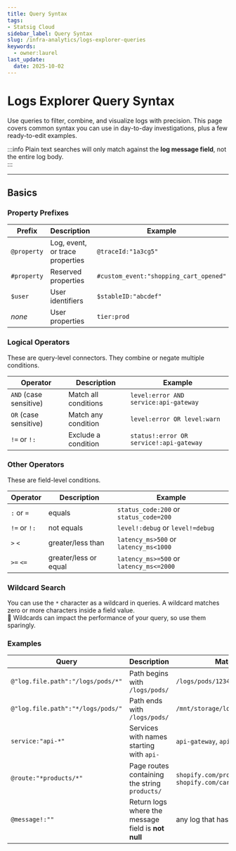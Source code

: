 ```yaml
---
title: Query Syntax
tags:
- Statsig Cloud 
sidebar_label: Query Syntax
slug: /infra-analytics/logs-explorer-queries
keywords:
  - owner:laurel
last_update:
  date: 2025-10-02
---
```


# Logs Explorer Query Syntax

Use queries to filter, combine, and visualize logs with precision. This page covers common syntax you can use in day-to-day investigations, plus a few ready-to-edit examples.

:::info
Plain text searches will only match against the **log message field**, not the entire log body.  
::: 

---

<div className="logs-query-tables">

## Basics

### Property Prefixes
| Prefix     | Description             | Example                 |
|------------|-------------------------|-------------------------|
| `@property`| Log, event, or trace properties | `@traceId:"1a3cg5"`         |
| `#property`| Reserved properties       | `#custom_event:"shopping_cart_opened"`     |
| `$user`    | User identifiers        | `$stableID:"abcdef"`   |
| *none*     | User properties         | `tier:prod`             |

### Logical Operators
These are query-level connectors. They combine or negate multiple conditions.

| Operator | Description            | Example                                   |
|----------|------------------------|-------------------------------------------|
| `AND` (case sensitive)  | Match all conditions   | `level:error AND service:api-gateway`     |
| `OR` (case sensitive)     | Match any condition    | `level:error OR level:warn`               |
| `!=` or `!:`   | Exclude a condition    | `status!:error OR service!:api-gateway`     |


### Other Operators
These are field-level conditions.

| Operator     | Description           | Example                  |
|--------------|-----------------------|--------------------------|
| `:` or `=`   | equals                | `status_code:200` or `status_code=200` |
| `!=` or `!:` | not equals            | `level!:debug` or `level!=debug`      |
| `>` `<`      | greater/less than   | `latency_ms>500` or `latency_ms<1000` |
| `>=` `<=`    | greater/less or equal | `latency_ms>=500` or `latency_ms<=2000` |

### Wildcard Search

You can use the `*` character as a wildcard in queries. A wildcard matches zero or more characters inside a field value.  
🐌 Wildcards can impact the performance of your query, so use them sparingly.

### Examples

| Query                                | Description                                        | Matches                                   |
|--------------------------------------|----------------------------------------------------|-------------------------------------------|
| `@"log.file.path":"/logs/pods/*"`    | Path begins with `/logs/pods/`                     | `/logs/pods/1234/stdout.log`              |
| `@"log.file.path":"*/logs/pods/"`    | Path ends with `/logs/pods/`                       | `/mnt/storage/logs/pods/`                 |
| `service:"api-*"`                      | Services with names starting with `api-`           | `api-gateway`, `api-auth`                 |
| `@route:"*products/*"`                  | Page routes containing the string `products/`         | `shopify.com/products/tshirts`, `shopify.com/cart/products/view`  |
| `@message!:""`                        | Return logs where the message field is **not null**| any log that has a `message` field        |
</div>
